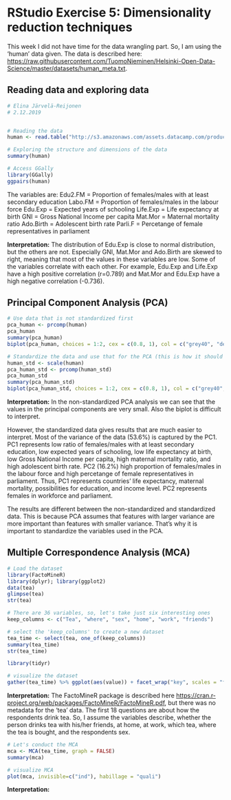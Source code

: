 # RStudio Exercise 5: Dimensionality reduction techniques

This week I did not have time for the data wrangling part. So, I am using the 'human' data given.
The data is described here: <https://raw.githubusercontent.com/TuomoNieminen/Helsinki-Open-Data-Science/master/datasets/human_meta.txt>.

## Reading data and exploring data

```r
# Elina Järvelä-Reijonen
# 2.12.2019


# Reading the data
human <- read.table("http://s3.amazonaws.com/assets.datacamp.com/production/course_2218/datasets/human2.txt", sep=",", header=TRUE)

# Exploring the structure and dimensions of the data
summary(human)

# Access GGally
library(GGally)
ggpairs(human)

```

The variables are:
Edu2.FM = Proportion of females/males with at least secondary education
Labo.FM = Proportion of females/males in the labour force
Edu.Exp = Expected years of schooling
Life.Exp = Life expectancy at birth
GNI = Gross National Income per capita
Mat.Mor = Maternal mortality ratio
Ado.Birth = Adolescent birth rate 
Parli.F = Percetange of female representatives in parliament

**Interpretation:** The distribution of Edu.Exp is close to normal distribution, but the others are not. Especially GNI, Mat.Mor and Ado.Birth are skewed to right, meaning that most of the values in these variables are low. Some of the variables correlate with each other. For example, Edu.Exp and Life.Exp have a high positive correlation (r=0.789) and Mat.Mor and Edu.Exp have a high negative correlation (-0.736).

## Principal Component Analysis (PCA)

```r
# Use data that is not standardized first
pca_human <- prcomp(human)
pca_human
summary(pca_human)
biplot(pca_human, choices = 1:2, cex = c(0.8, 1), col = c("grey40", "deeppink2"))

# Standardize the data and use that for the PCA (this is how it should be done)
human_std <- scale(human)
pca_human_std <- prcomp(human_std)
pca_human_std
summary(pca_human_std)
biplot(pca_human_std, choices = 1:2, cex = c(0.8, 1), col = c("grey40", "deeppink2"))

```

**Interpretation:** In the non-standardized PCA analysis we can see that the values in the principal components are very small. Also the biplot is difficult to interpret. 

However, the standardized data gives results that are much easier to interpret. Most of the variance of the data (53.6%) is captured by the PC1. PC1 represents low ratio of females/males with at least secondary education, low expected years of schooling, low life expectancy at birth, low Gross National Income per capita, high maternal mortality ratio, and high adolescent birth rate. PC2 (16.2%) high proportion of females/males in the labour force and high percetange of female representatives in parliament. Thus, PC1 represents countries' life expectancy, maternal mortality, possibilities for education, and income level. PC2 represents females in workforce and parliament. 

The results are different between the non-standardized and standardized data. This is because PCA assumes that features with larger variance are more important than features with smaller variance. That's why it is important to standardize the variables used in the PCA.

## Multiple Correspondence Analysis (MCA)

```r
# Load the dataset
library(FactoMineR)
library(dplyr); library(ggplot2)
data(tea)
glimpse(tea)
str(tea)
```

```r
# There are 36 variables, so, let's take just six interesting ones
keep_columns <- c("Tea", "where", "sex", "home", "work", "friends")

# select the 'keep_columns' to create a new dataset
tea_time <- select(tea, one_of(keep_columns))
summary(tea_time)
str(tea_time)

library(tidyr)

# visualize the dataset
gather(tea_time) %>% ggplot(aes(value)) + facet_wrap("key", scales = "free") + geom_bar() + theme(axis.text.x = element_text(angle = 45, hjust = 1, size = 8))


```

**Interpretation:** The FactoMineR package is described here <https://cran.r-project.org/web/packages/FactoMineR/FactoMineR.pdf>, but there was no metadata for the 'tea' data. The first 18 questions are about how the respondents drink tea. So, I assume the variables describe, whether the person drinks tea with his/her friends, at home, at work, which tea, where the tea is bought, and the respondents sex.

```r
# Let's conduct the MCA
mca <- MCA(tea_time, graph = FALSE)
summary(mca)

# visualize MCA
plot(mca, invisible=c("ind"), habillage = "quali")


```

**Interpretation:** 

